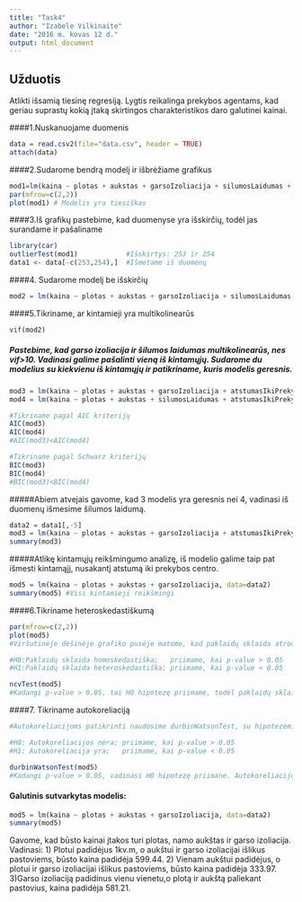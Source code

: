 ```yaml
---
title: "Task4"
author: "Izabele Vilkinaite"
date: "2016 m. kovas 12 d."
output: html_document
---
```


## Užduotis

Atlikti išsamią tiesinę regresiją. Lygtis reikalinga prekybos agentams, kad geriau suprastų kokią įtaką skirtingos charakteristikos daro galutinei kainai.

####1.Nuskanuojame duomenis
```r
data = read.csv2(file="data.csv", header = TRUE)
attach(data)
```

####2.Sudarome bendrą modelį ir išbrėžiame grafikus
```r
mod1=lm(kaina ~ plotas + aukstas + garsoIzoliacija + silumosLaidumas + atstumasIkiPrekybosCentro)
par(mfrow=c(2,2))
plot(mod1) # Modelis yra tiesiškas
```

####3.Iš grafikų pastebime, kad duomenyse yra išskirčių, todėl jas surandame ir pašaliname
```r
library(car)
outlierTest(mod1)            #Išskirtys: 253 ir 254
data1 <- data[-c(253,254),]  #Išmetame iš duomenų
```

####4. Sudarome modelį be išskirčių
```r
mod2 = lm(kaina ~ plotas + aukstas + garsoIzoliacija + silumosLaidumas + atstumasIkiPrekybosCentro, data=data1)
```

####5.Tikriname, ar kintamieji yra multikolinearūs
```r
vif(mod2)
```
##### Pastebime, kad garso izoliacija ir šilumos laidumas multikolinearūs, nes vif>10. Vadinasi galime pašalinti vieną  iš kintamųjų. Sudarome du modelius su kiekvienu iš kintamųjų ir patikriname, kuris modelis geresnis.
```r
mod3 = lm(kaina ~ plotas + aukstas + garsoIzoliacija + atstumasIkiPrekybosCentro, data=data1)
mod4 = lm(kaina ~ plotas + aukstas + silumosLaidumas + atstumasIkiPrekybosCentro, data=data1)

#Tikriname pagal AIC kriterijų
AIC(mod3)
AIC(mod4) 
#AIC(mod3)<AIC(mod4)

#Tikriname pagal Schwarz kriterijų
BIC(mod3)
BIC(mod4) 
#BIC(mod3)<BIC(mod4)
```
#####Abiem atvejais gavome, kad 3 modelis yra geresnis nei 4, vadinasi iš duomenų išmesime šilumos laidumą.
```r
data2 = data1[,-5]
mod3 = lm(kaina ~ plotas + aukstas + garsoIzoliacija + atstumasIkiPrekybosCentro, data=data2)
summary(mod3)
```
#####Atlikę kintamųjų reikšmingumo analizę, iš modelio galime taip pat išmesti kintamąjį, nusakantį atstumą iki prekybos centro.
```r
mod5 = lm(kaina ~ plotas + aukstas + garsoIzoliacija, data=data2)
summary(mod5) #Visi kintamieji reikšmingi
```
####6.Tikriname heteroskedastiškumą
```r
par(mfrow=c(2,2))
plot(mod5)
#Viršutinėje dešinėje grafiko pusėje matome, kad paklaidų sklaida atrodo homoskedastiška ir normaliai pasiskirsčiusi. Tačiau tam tiksliai patikrinti naudosime ncvTest, su hipotezėmis:

#H0:Paklaidų sklaida homoskedastiška;   priimame, kai p-value > 0.05
#H1:Paklaidų sklaida heteroskedastiška; priimame, kai p-value < 0.05

ncvTest(mod5)
#Kadangi p-value > 0.05, tai H0 hipotezę priimame, todėl paklaidų sklaida yra homoskedastiška.
```
####7. Tikriname autokoreliaciją
```r
#Autokoreliacijoms patikrinti naudosime durbinWatsonTest, su hipotezėmis:

#H0: Autokoreliacijos nėra; priimame, kai p-value > 0.05
#H1: Autokoreliacija yra;   priimame, kai p-value < 0.05

durbinWatsonTest(mod5)
#Kadangi p-value > 0.05, vadinasi H0 hipotezę priimane. Autokoreliacijos nėra. 
```
#### Galutinis sutvarkytas modelis:
```r
mod5 = lm(kaina ~ plotas + aukstas + garsoIzoliacija, data=data2)
summary(mod5)
```
 Gavome, kad būsto kainai įtakos turi plotas, namo aukštas ir garso izoliacija. Vadinasi:
 1) Plotui padidėjus 1kv.m, o aukštui ir garso izoliacijai išlikus pastoviems, būsto kaina padidėja 599.44.
 2) Vienam aukštui padidėjus, o plotui ir garso izoliacijai išlikus pastoviems, būsto kaina padidėja 333.97.
 3)Garso izoliaciją padidinus vienu vienetu,o plotą ir aukštą paliekant pastovius, kaina padidėja 581.21. 

